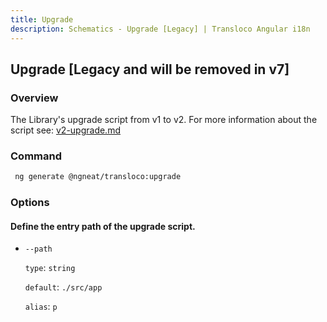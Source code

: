 ```yaml
---
title: Upgrade
description: Schematics - Upgrade [Legacy] | Transloco Angular i18n
---
```


## Upgrade [Legacy and will be removed in v7]

### Overview

The Library's upgrade script from v1 to v2. For more information about the script see:
[v2-upgrade.md](https://github.com/ngneat/transloco/tree/master/libs/transloco-schematics/src/upgrade/v2-upgrade.md)

### Command

```bash
 ng generate @ngneat/transloco:upgrade
```

### Options

#### Define the entry path of the upgrade script.

- `--path`

  `type`: `string`

  `default`: `./src/app`

  `alias`: `p`
